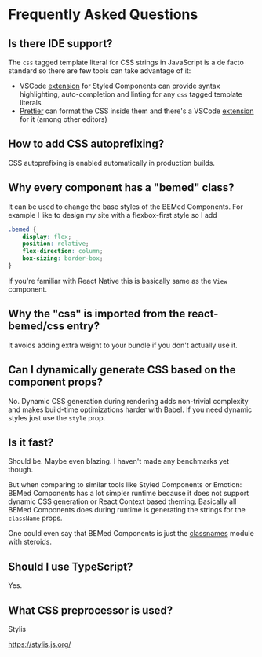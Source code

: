 
<Title>FAQ</Title>

# Frequently Asked Questions

## Is there IDE support?

The `css` tagged template literal for CSS strings in JavaScript is a de facto
standard so there are few tools can take advantage of it:

-   VSCode [extension][styled-components] for Styled Components can provide
    syntax highlighting, auto-completion and linting for any `css` tagged
    template literals
-   [Prettier][prettier] can format the CSS inside them and there's a VSCode
    [extension][vscode-prettier] for it (among other editors)

[styled-components]: https://marketplace.visualstudio.com/items?itemName=jpoissonnier.vscode-styled-components
[prettier]: https://prettier.io/
[vscode-prettier]: https://marketplace.visualstudio.com/items?itemName=esbenp.prettier-vscode

## How to add CSS autoprefixing?

CSS autoprefixing is enabled automatically in production builds.

## Why every component has a "bemed" class?

It can be used to change the base styles of the BEMed Components. For example
I like to design my site with a flexbox-first style so I add

```css
.bemed {
    display: flex;
    position: relative;
    flex-direction: column;
    box-sizing: border-box;
}
```

If you're familiar with React Native this is basically same as the `View` component.

## Why the "css" is imported from the react-bemed/css entry?

It avoids adding extra weight to your bundle if you don't actually use it.

## Can I dynamically generate CSS based on the component props?

No. Dynamic CSS generation during rendering adds non-trivial complexity and
makes build-time optimizations harder with Babel. If you need dynamic styles
just use the `style` prop.

## Is it fast?

Should be. Maybe even blazing. I haven't made any benchmarks yet though.

But when comparing to similar tools
like Styled Components or Emotion: BEMed Components has a lot simpler runtime
because it does not support dynamic CSS generation or React Context based
theming. Basically all BEMed Components does during runtime is generating the
strings for the `className` props.

One could even say that BEMed Components is just the [classnames][] module with steroids.

[classnames]: https://www.npmjs.com/package/classnames

## Should I use TypeScript?

Yes.

## What CSS preprocessor is used?

Stylis

<https://stylis.js.org/>
